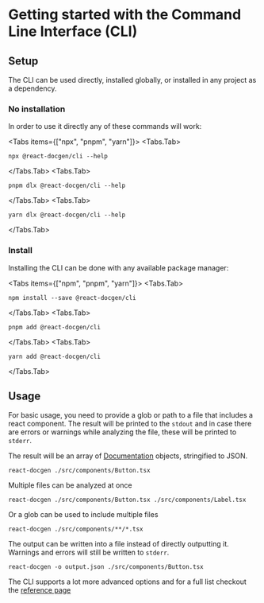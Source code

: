 
# Getting started with the Command Line Interface (CLI)

## Setup

The CLI can be used directly, installed globally, or installed in any project as
a dependency.

### No installation

In order to use it directly any of these commands will work:

<Tabs items={["npx", "pnpm", "yarn"]}>
  <Tabs.Tab>

```shell filename="Terminal" copy
npx @react-docgen/cli --help
```

  </Tabs.Tab>
  <Tabs.Tab>

```shell filename="Terminal" copy
pnpm dlx @react-docgen/cli --help
```

  </Tabs.Tab>
  <Tabs.Tab>

```shell filename="Terminal" copy
yarn dlx @react-docgen/cli --help
```

  </Tabs.Tab>
</Tabs>

### Install

Installing the CLI can be done with any available package manager:

<Tabs items={["npm", "pnpm", "yarn"]}>
  <Tabs.Tab>

```shell filename="Terminal" copy
npm install --save @react-docgen/cli
```

  </Tabs.Tab>
  <Tabs.Tab>

```shell filename="Terminal" copy
pnpm add @react-docgen/cli
```

  </Tabs.Tab>
  <Tabs.Tab>

```shell filename="Terminal" copy
yarn add @react-docgen/cli
```

  </Tabs.Tab>
</Tabs>

## Usage

For basic usage, you need to provide a glob or path to a file that includes a
react component. The result will be printed to the `stdout` and in case there
are errors or warnings while analyzing the file, these will be printed to
`stderr`.

The result will be an array of [Documentation](../reference/documentation/basic.mdx)
objects, stringified to JSON.

```shell filename="Terminal" copy
react-docgen ./src/components/Button.tsx
```

Multiple files can be analyzed at once

```shell filename="Terminal" copy
react-docgen ./src/components/Button.tsx ./src/components/Label.tsx
```

Or a glob can be used to include multiple files

```shell filename="Terminal" copy
react-docgen ./src/components/**/*.tsx
```

The output can be written into a file instead of directly outputting it.
Warnings and errors will still be written to `stderr`.

```shell filename="Terminal" copy
react-docgen -o output.json ./src/components/Button.tsx
```

The CLI supports a lot more advanced options and for a full list checkout the
[reference page](../reference/cli)
